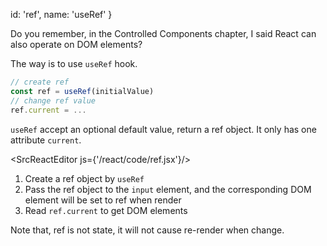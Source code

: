
  id: 'ref',
  name: 'useRef'
}

Do you remember, in the Controlled Components chapter, I said React can also operate on DOM elements?

The way is to use `useRef` hook.

```javascript
// create ref
const ref = useRef(initialValue)
// change ref value
ref.current = ...
```

`useRef` accept an optional default value, return a ref object.
It only has one attribute `current`.

<SrcReactEditor js={'/react/code/ref.jsx'}/>

1. Create a ref object by `useRef`
2. Pass the ref object to the `input` element, and the corresponding DOM element will be set to ref when render
3. Read `ref.current` to get DOM elements

Note that, ref is not state, it will not cause re-render when change.
